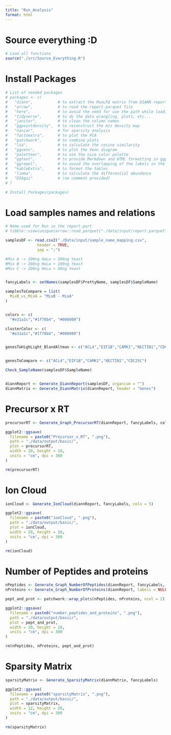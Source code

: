 ```yaml
---
title: "Run_Analysis"
format: html
---
```


# Source everything :D

```r
# Load all functions
source("./src/Source_Everything.R")
```

# Install Packages

```r
# List of needed packages
# packages <- c(
#   "diann",           # to extract the MaxLFQ matrix from DIANN report
#   "arrow",           # to read the report.parquet file
#   "here",            # to avoid the need for use the path while loading the data
#   "tidyverse",       # to do the data wrangling, plots, etc...
#   "janitor",         # to clean the column names
#   "ggpointdensity",  # to reconstruct the m/z density map
#   "naniar",          # for sparsity analysis
#   "factoextra",      # to plot the PCA
#   "patchwork",       # to combine plots
#   "lsa",             # to calculate the cosine similarity
#   "ggvenn",          # to plot the Venn diagram
#   "paletteer",       # to use the nice color palette
#   "ggtext",          # to provide Markdown and HTML formatting in ggplot2
#   "ggrepel",         # to avoid the overlapping of the labels in the plots
#   "kableExtra",      # to format the tables
#   "limma",           # to calculate the differential abundance
#   "DIAgui"           # (no comment provided)
# )

# Install_Packages(packages)
```

# Load samples names and relations

```r
# Name used for Run in the report.part
# tibble::view(unique(arrow::read_parquet("./data/input/report.parquet")$Run))

samplesDF <- read.csv2("./Data/input/sample_name_mapping.csv",
              header = TRUE,
              sep = ";")

#Mix A -> 200ng HeLa + 300ng Yeast
#Mix B -> 200ng HeLa + 100ng Yeast
#Mix C -> 200ng HeLa + 50ng Yeast


fancyLabels <- setNames(samplesDF$PrettyName, samplesDF$SampleName)

samplesToCompare = list(
  MixB_vs_MixA = "MixB - MixA"
)


colors <- c(
  "#e31a1c","#1f78b4", "#008000")

clusterColor <- c(
  "#e31a1c","#1f78b4", "#008000")


genesToHighLight_BlandAltman <- c("ACL4","EIF1B","CAMK1","NECTIN1","CDC25C","RFA3 ","NUP57","SPHK1","NUC1","CDPF1","TNFAIP1","RDL2 ","H3-3A","SDCCAG8","RAB43","OST3","YDR391C","CDNF ","PAAT","SHE2","MICALL2","STT4","YNL108C","LMO4 ","BHLHE40","TRIQK","YIF1","HPM1","SENP8","HBG2","ROT2")


genesToCompare <- c("ACL4","EIF1B","CAMK1","NECTIN1","CDC25C")


```

```r
Check_SampleName(samplesDF$SampleName)


diannReport <- Generate_DiannReport(samplesDF, organism = "")
diannMatrix <- Generate_DiannMatrix(diannReport, header = "Genes")

```

# Precursor x RT

```r
precursorRT <- Generate_Graph_PrecursorRT(diannReport, fancyLabels, colors, cols = 5)

ggplot2::ggsave(
  filename = paste0("Precursor_x_RT", ".png"),
  path = "./data/output/basic/",
  plot = precursorRT,
  width = 20, height = 10,
  units = "cm", dpi = 300
)

rm(precursorRT)
```

# Ion Cloud

```r
ionCloud <- Generate_IonCloud(diannReport, fancyLabels, cols = 5)

ggplot2::ggsave(
  filename = paste0("ionCloud", ".png"),
  path = "./data/output/basic/",
  plot = ionCloud,
  width = 20, height = 10,
  units = "cm", dpi = 300
)

rm(ionCloud)
```

# Number of Peptides and proteins

```r
nPeptides <- Generate_Graph_NumberOfPeptides(diannReport, fancyLabels, colors)
nProteins <- Generate_Graph_NumberOfProteins(diannReport, labels = NULL, colors)

pept_and_prot <- patchwork::wrap_plots(nPeptides, nProteins, ncol = 2)

ggplot2::ggsave(
  filename = paste0("number_peptides_and_proteins", ".png"),
  path = "./data/output/basic/",
  plot = pept_and_prot,
  width = 20, height = 10,
  units = "cm", dpi = 300
)

rm(nPeptides, nProteins, pept_and_prot)
```

# Sparsity Matrix

```r
sparsityMatrix <- Generate_SparsityMatrix(diannMatrix, fancyLabels)

ggplot2::ggsave(
  filename = paste0("sparsityMatrix", ".png"),
  path = "./data/output/basic/",
  plot = sparsityMatrix,
  width = 12, height = 20,
  units = "cm", dpi = 300
)

rm(sparsityMatrix)
```